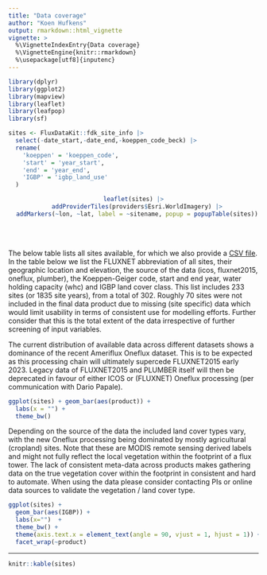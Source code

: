 ```yaml
---
title: "Data coverage"
author: "Koen Hufkens"
output: rmarkdown::html_vignette
vignette: >
  %\VignetteIndexEntry{Data coverage}
  %\VignetteEngine{knitr::rmarkdown}
  %\usepackage[utf8]{inputenc}
---
```


```r
library(dplyr)
library(ggplot2)
library(mapview)
library(leaflet)
library(leafpop)
library(sf)

sites <- FluxDataKit::fdk_site_info |>
  select(-date_start,-date_end,-koeppen_code_beck) |>
  rename(
    'koeppen' = 'koeppen_code',
    'start' = 'year_start',
    'end' = 'year_end',
    'IGBP' = 'igbp_land_use'
  )

```

<center>
```r
leaflet(sites) |>
  addProviderTiles(providers$Esri.WorldImagery) |>
  addMarkers(~lon, ~lat, label = ~sitename, popup = popupTable(sites))
```
</center>
<br><br>

The below table lists all sites available, for which we also provide a [CSV file](https://github.com/computationales/flux_data_kit/raw/main/data/flux_data_kit_site-info.csv). In the table below we list the FLUXNET abbreviation of all sites, their geographic location and elevation, the source of the data (icos, fluxnet2015, oneflux, plumber), the Koeppen-Geiger code, start and end year, water holding capacity (whc) and IGBP land cover class. This list includes 233 sites (or 1835 site years), from a total of 302. Roughly 70 sites were not included in the final data product due to missing (site specific) data which would limit usability in terms of consistent use for modelling efforts. Further consider that this is the total extent of the data irrespective of further screening of input variables.

The current distribution of available data across different datasets shows a dominance of the recent Ameriflux Oneflux dataset. This is to be expected as this processing chain will ultimately supercede FLUXNET2015 early 2023. Legacy data of FLUXNET2015 and PLUMBER itself will then be deprecated in favour of either ICOS or (FLUXNET) Oneflux processing (per communication with Dario Papale). 

```r
ggplot(sites) + geom_bar(aes(product)) +
  labs(x = "") +
  theme_bw()
```

Depending on the source of the data the included land cover types vary, with the new Oneflux processing being dominated by mostly agricultural (cropland) sites. Note that these are MODIS remote sensing derived labels and might not fully reflect the local vegetation within the footprint of a flux tower. The lack of consistent meta-data across products makes gathering data on the true vegetation cover within the footprint in consistent and hard to automate. When using the data please consider contacting PIs or online data sources to validate the vegetation / land cover type.

```r
ggplot(sites) +
  geom_bar(aes(IGBP)) +
  labs(x="")  +
  theme_bw() +
  theme(axis.text.x = element_text(angle = 90, vjust = 1, hjust = 1)) +
  facet_wrap(~product)
```

---

```r
knitr::kable(sites)
```

